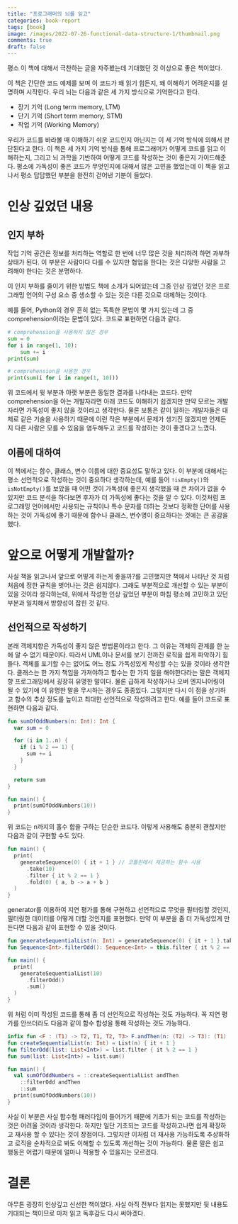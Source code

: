 ```yaml
---
title: "프로그래머의 뇌를 읽고"
categories: book-report
tags: [book]
image: /images/2022-07-26-functional-data-structure-1/thumbnail.png
comments: true
draft: false
---
```


평소 이 책에 대해서 극찬하는 글을 자주봤는데 기대했던 것 이상으로 좋은 책이었다.

이 책은 간단한 코드 예제를 보며 이 코드가 왜 읽기 힘든지, 왜 이해하기 어려운지를 설명하며 시작한다. 우리 뇌는 다음과 같은 세 가지 방식으로 기억한다고 한다.

* 장기 기억 (Long term memory, LTM)
* 단기 기억 (Short term memory, STM)
* 작업 기억 (Working Memory)

우리가 코드를 바라볼 때 이해하기 쉬운 코드인지 아닌지는 이 세 기억 방식에 의해서 판단된다고 한다. 이 책은 세 가지 기억 방식을 통해 프로그래머가 어떻게 코드를 읽고 이해하는지, 그리고 뇌 과학을 기반하여 어떻게 코드를 작성하는 것이 좋은지 가이드해준다. 평소에 가독성이 좋은 코드가 무엇인지에 대해서 많은 고민을 했었는데 이 책을 읽고나서 평소 답답했던 부분을 완전히 걷어낸 기분이 들었다.

# 인상 깊었던 내용

## 인지 부하

작업 기억 공간은 정보를 처리하는 역할로 한 번에 너무 많은 것을 처리하려 하면 과부하 상태가 된다. 이 부분은 사람마다 다를 수 있지만 협업을 한다는 것은 다양한 사람을 고려해야 한다는 것은 분명하다.

이 인지 부하를 줄이기 위한 방법도 책에 소개가 되어있는데 그중 인상 깊었던 것은 프로그래밍 언어의 구성 요소 중 생소할 수 있는 것은 다른 것으로 대체하는 것이다.

예를 들어, Python의 경우 흔히 없는 독특한 문법이 몇 가지 있는데 그 중 comprehension이라는 문법이 있다. 코드로 표현하면 다음과 같다.

```python
# comprehension을 사용하지 않은 경우
sum = 0
for i in range(1, 10):
    sum += i
print(sum)

# comprehension을 사용한 경우
print(sum(i for i in range(1, 10)))
```

위 코드에서 윗 부분과 아랫 부분은 동일한 결과를 나타내는 코드다. 만약 comprehension을 아는 개발자라면 아래 코드도 이해하기 쉽겠지만 만약 모르는 개발자라면 가독성이 좋지 않을 것이라고 생각한다. 물론 보통은 같이 일하는 개발자들은 대체로 같은 기술을 사용하기 때문에 이런 작은 부분에서 문제가 생기진 않겠지만 언제든지 다른 사람은 모를 수 있음을 염두해두고 코드를 작성하는 것이 좋겠다고 느꼈다.

## 이름에 대하여

이 책에서는 함수, 클래스, 변수 이름에 대한 중요성도 말하고 있다. 이 부분에 대해서는 평소 선언적으로 작성하는 것이 중요하다 생각하는데, 예를 들어 `!isEmpty()`와 `isNotEmpty()`를 보았을 때 어떤 것이 가독성에 좋은지 생각했을 때 큰 차이가 없을 수 있지만 코드 분석을 하다보면 후자가 더 가독성에 좋다는 것을 알 수 있다. 이것처럼 프로그래밍 언어에서만 사용되는 규칙이나 특수 문자를 더하는 것보다 정확한 단어를 사용하는 것이 가독성에 좋기 때문에 함수나 클래스, 변수명이 중요하다는 것에는 큰 공감을 했다.

# 앞으로 어떻게 개발할까?

사실 책을 읽고나서 앞으로 어떻게 하는게 좋을까?를 고민했지만 책에서 나타난 것 처럼 처음에 정한 규칙을 벗어나는 것은 쉽지않다. 그래도 부분적으로 개선할 수 있는 부분이 있을 것이라 생각하는데, 위에서 작성한 인상 깊었던 부분이 마침 평소에 고민하고 있던 부분과 일치해서 방향성이 잡힌 것 같다.

## 선언적으로 작성하기

본래 객체지향은 가독성이 좋지 않은 방법론이라고 한다. 그 이유는 객체의 관계를 한 눈에 알 수 없기 때문이다. 따라서 UML이나 문서를 보기 전까진 로직을 쉽게 파악하기 힘들다. 객체를 포기할 수는 없어도 어느 정도 가독성있게 작성할 수는 있을 것이라 생각한다. 클래스는 한 가지 책임을 가져야하고 함수는 한 가지 일을 해야한다라는 말은 객체지향 프로그래밍에서 굉장히 유명한 말이다. 물론 급하게 작성하거나 오버 엔지니어링이 될 수 있기에 이 유명한 말을 무시하는 경우도 종종있다. 그렇지만 다시 이 점을 상기하고 함수의 추상 정도를 높이고 최대한 선언적으로 작성하려고 한다. 예를 들어 코드로 표현하면 다음과 같다.

```kotlin
fun sumOfOddNumbers(n: Int): Int {
  var sum = 0

  for (i in 1..n) {
    if (i % 2 == 1) {
      sum += i
    }
  }

  return sum
}

fun main() {
  print(sumOfOddNumbers(10))
}
```

위 코드는 n까지의 홀수 합을 구하는 단순한 코드다. 이렇게 사용해도 충분히 괜찮지만 다음과 같이 구현할 수도 있다.

```kotlin
fun main() {
  print(
    generateSequence(0) { it + 1 } // 코틀린에서 제공하는 함수 사용
      .take(10)
      .filter { it % 2 == 1 }
      .fold(0) { a, b -> a + b }
  )
}
```

generator를 이용하여 지연 평가를 통해 구현하고 선언적으로 무엇을 필터링할 것인지, 필터링한 데이터를 어떻게 더할 것인지를 표현했다. 만약 이 부분을 좀 더 가독성있게 만든다면 다음과 같이 표현할 수 있을 것이다.

```kotlin
fun generateSequentialList(n: Int) = generateSequence(0) { it + 1 }.take(n)
fun Sequence<Int>.filterOdd(): Sequence<Int> = this.filter { it % 2 == 1 }

fun main() {
  print(
    generateSequentialList(10)
      .filterOdd()
      .sum()
  )
}
```

위 처럼 이미 작성된 코드를 통해 좀 더 선언적으로 작성하는 것도 가능하다. 꼭 지연 평가를 안쓰더라도 다음과 같이 함수 합성을 통해 작성하는 것도 가능하다.

```kotlin
infix fun <F : (T1) -> T2, T1, T2, T3> F.andThen(n: (T2) -> T3): (T1) -> T3 = { n(this(it)) }
fun createSequentialList(n: Int) = List(n) { it + 1 }
fun filterOdd(list: List<Int>) = list.filter { it % 2 == 1 }
fun sum(list: List<Int>) = list.sum()

fun main() {
  val sumOfOddNumbers = ::createSequentialList andThen
    ::filterOdd andThen
    ::sum
  print(sumOfOddNumbers(10))
}
```

사실 이 부분은 사실 함수형 패러다임이 들어가기 때문에 기초가 되는 코드를 작성하는 것은 어려울 것이라 생각한다. 하지만 일단 기초되는 코드를 작성하고나면 쉽게 확장하고 재사용 할 수 있다는 것이 장점이다. 그렇지만 이처럼 더 재사용 가능하도록 추상화하고 로직을 순차적으로 봐도 이해할 수 있도록 개선하는 것이 가능하다. 물론 말은 쉽고 행동은 어렵기 때문에 얼마나 적용할 수 있을지는 모르겠다.

# 결론

아무튼 굉장히 인상깊고 신선한 책이었다. 사실 아직 전부다 읽지는 못했지만 뒷 내용도 기대되는 책이므로 마저 읽고 독후감도 다시 써야겠다.